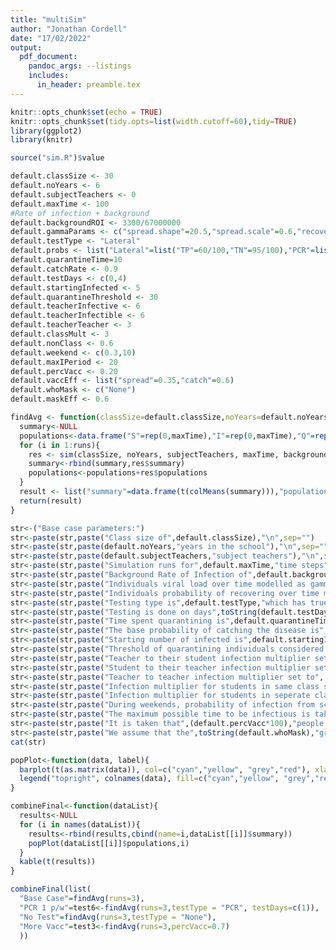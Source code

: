 ```yaml
---
title: "multiSim"
author: "Jonathan Cordell"
date: "17/02/2022"
output: 
  pdf_document:
    pandoc_args: --listings
    includes:
      in_header: preamble.tex
---
```


```r
knitr::opts_chunk$set(echo = TRUE)
knitr::opts_chunk$set(tidy.opts=list(width.cutoff=60),tidy=TRUE)
library(ggplot2)
library(knitr)
```

```r
source("sim.R")$value
```

```r
default.classSize <- 30
default.noYears <- 6
default.subjectTeachers <- 0
default.maxTime <- 100
#Rate of infection + background
default.backgroundROI <- 3300/67000000 
default.gammaParams <- c("spread.shape"=20.5,"spread.scale"=0.6,"recover.shape"=18.6,"recover.scale"=1.2)
default.testType <- "Lateral"
default.probs <- list("Lateral"=list("TP"=60/100,"TN"=95/100),"PCR"=list("TP"=90/100,"TN"=99.2/100), "None"=list("TP"=0,"TN"=1))
default.quarantineTime=10
default.catchRate <- 0.9
default.testDays <- c(0,4)
default.startingInfected <- 5
default.quarantineThreshold <- 30
default.teacherInfective <- 6
default.teacherInfectible <- 6
default.teacherTeacher <- 3
default.classMult <- 3
default.nonClass <- 0.6
default.weekend <- c(0.3,10)
default.maxIPeriod <- 20
default.percVacc <- 0.20
default.vaccEff <- list("spread"=0.35,"catch"=0.6)
default.whoMask <- c("None")
default.maskEff <- 0.6
```
```r
findAvg <- function(classSize=default.classSize,noYears=default.noYears,subjectTeachers=default.subjectTeachers,maxTime=default.maxTime,backgroundROI=default.backgroundROI,gammaParams=default.gammaParams,testType=default.testType,probs=default.probs,quarantineTime=default.quarantineTime,catchRate=default.catchRate,testDays=default.testDays,startingInfected=default.startingInfected,quarantineThreshold=default.quarantineThreshold,teacherInfective=default.teacherInfective,teacherInfectible=default.teacherInfectible,teacherTeacher=default.teacherTeacher,classMult=default.classMult,nonClass=default.nonClass,weekend=default.weekend,maxIPeriod=default.maxIPeriod,percVacc=default.percVacc,vaccEff=default.vaccEff,whoMask=default.whoMask,maskEff=default.maskEff, runs=10){
  summary<-NULL
  populations<-data.frame("S"=rep(0,maxTime),"I"=rep(0,maxTime),"Q"=rep(0,maxTime),"R"=rep(0,maxTime))
  for (i in 1:runs){
    res <- sim(classSize, noYears, subjectTeachers, maxTime, backgroundROI, gammaParams, testType, probs, quarantineTime, catchRate, testDays, startingInfected, quarantineThreshold, teacherInfective, teacherInfectible, teacherTeacher, classMult, nonClass, weekend, maxIPeriod, percVacc, vaccEff, whoMask, maskEff)
    summary<-rbind(summary,res$summary)
    populations<-populations+res$populations
  }
  result <- list("summary"=data.frame(t(colMeans(summary))),"populations"=populations/10)
  return(result)
}  
```


```r
str<-("Base case parameters:")
str<-paste(str,paste("Class size of",default.classSize),"\n",sep="")
str<-paste(str,paste(default.noYears,"years in the school"),"\n",sep="")
str<-paste(str,paste(default.subjectTeachers,"subject teachers"),"\n",sep="")
str<-paste(str,paste("Simulation runs for",default.maxTime,"time steps"),"\n",sep="")
str<-paste(str,paste("Background Rate of Infection of",default.backgroundROI),"\n",sep="")
str<-paste(str,paste("Individuals viral load over time modelled as gamma distribution with shape",default.gammaParams["spread.shape"],"and scale",default.gammaParams["spread.scale"]),"\n",sep="")
str<-paste(str,paste("Individuals probability of recovering over time modelled as gamma distribution with shape",default.gammaParams["recover.shape"],"and scale",default.gammaParams["recover.scale"]),"\n",sep="")
str<-paste(str,paste("Testing type is",default.testType,"which has true positive rate of",default.probs[[default.testType]]$TP,"and true negative rate of",default.probs[[default.testType]]$TN),"\n",sep="")
str<-paste(str,paste("Testing is done on days",toString(default.testDays)),"\n",sep="")
str<-paste(str,paste("Time spent quarantining is",default.quarantineTime,"days"),"\n",sep="")
str<-paste(str,paste("The base probability of catching the disease is",default.catchRate),"\n",sep="")
str<-paste(str,paste("Starting number of infected is",default.startingInfected),"\n",sep="")
str<-paste(str,paste("Threshold of quarantining individuals considered noteworthy is",default.quarantineThreshold),"\n",sep="")
str<-paste(str,paste("Teacher to their student infection multiplier set to", default.teacherInfective),"\n",sep="")
str<-paste(str,paste("Student to their teacher infection multiplier set to", default.teacherInfectible),"\n",sep="")
str<-paste(str,paste("Teacher to teacher infection multiplier set to", default.teacherTeacher),"\n",sep="")
str<-paste(str,paste("Infection multiplier for students in same class set to",  default.classMult),"\n",sep="")
str<-paste(str,paste("Infection multiplier for students in seperate classes set to",  default.nonClass),"\n",sep="")
str<-paste(str,paste("During weekends, probability of infection from school is multiplied by",default.weekend[1],"whilst infection from other sources is multiplied by",default.weekend[2]),"\n",sep="")
str<-paste(str,paste("The maximum possible time to be infectious is taken to be", default.maxIPeriod),"\n",sep="")
str<-paste(str,paste("It is taken that",(default.percVacc*100),"people are vaccinated, which is",(100*default.vaccEff$spread),"percent effective at reducing the spread from a vaccinated infected individual, and",(100*default.vaccEff$catch),"percent effective at reducing that chance of catching the disease"),"\n")
str<-paste(str,paste("We assume that the",toString(default.whoMask),"groups are mandated to wear masks, which is ",(100*default.maskEff),"percent effective at reducing transmission"),"\n")
cat(str)
```

```r
popPlot<-function(data, label){
  barplot(t(as.matrix(data)), col=c("cyan","yellow", "grey","red"), xlab="Days", ylab="Individuals", names.arg=(1:nrow(data)),main=label)
  legend("topright", colnames(data), fill=c("cyan","yellow", "grey","red"), bg="white")
}
```

```r
combineFinal<-function(dataList){
  results<-NULL
  for (i in names(dataList)){
    results<-rbind(results,cbind(name=i,dataList[[i]]$summary))
    popPlot(dataList[[i]]$populations,i)
  }
  kable(t(results))
}

```
```r
combineFinal(list(
  "Base Case"=findAvg(runs=3),
  "PCR 1 p/w"=test6<-findAvg(runs=3,testType = "PCR", testDays=c(1)),
  "No Test"=findAvg(runs=3,testType = "None"),
  "More Vacc"=test3<-findAvg(runs=3,percVacc=0.7)
  ))
```